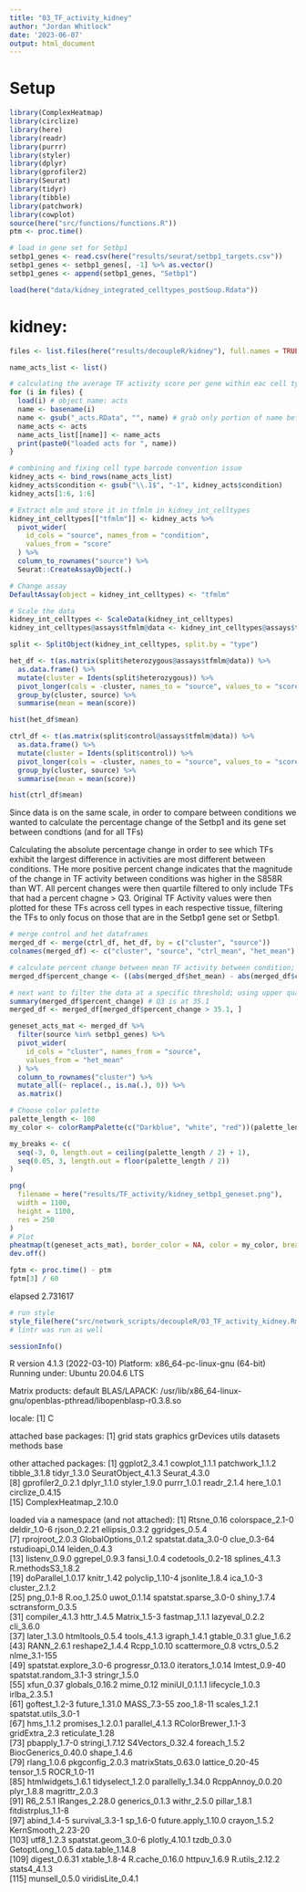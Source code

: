```yaml
---
title: "03_TF_activity_kidney"
author: "Jordan Whitlock"
date: '2023-06-07'
output: html_document
---
```

# Setup
```r
library(ComplexHeatmap)
library(circlize)
library(here)
library(readr)
library(purrr)
library(styler)
library(dplyr)
library(gprofiler2)
library(Seurat)
library(tidyr)
library(tibble)
library(patchwork)
library(cowplot)
source(here("src/functions/functions.R"))
ptm <- proc.time()
```

```r
# load in gene set for Setbp1
setbp1_genes <- read.csv(here("results/seurat/setbp1_targets.csv"))
setbp1_genes <- setbp1_genes[, -1] %>% as.vector()
setbp1_genes <- append(setbp1_genes, "Setbp1")
```

```r
load(here("data/kidney_integrated_celltypes_postSoup.Rdata"))
```

# kidney: 
```r
files <- list.files(here("results/decoupleR/kidney"), full.names = TRUE)

name_acts_list <- list()

# calculating the average TF activity score per gene within eac cell type across all cells
for (i in files) {
  load(i) # object name: acts
  name <- basename(i)
  name <- gsub("_acts.RData", "", name) # grab only portion of name before '_acts.RData'
  name_acts <- acts
  name_acts_list[[name]] <- name_acts
  print(paste0("loaded acts for ", name))
}

# combining and fixing cell type barcode convention issue
kidney_acts <- bind_rows(name_acts_list)
kidney_acts$condition <- gsub("\\.1$", "-1", kidney_acts$condition)
kidney_acts[1:6, 1:6]
```

```r
# Extract mlm and store it in tfmlm in kidney_int_celltypes
kidney_int_celltypes[["tfmlm"]] <- kidney_acts %>%
  pivot_wider(
    id_cols = "source", names_from = "condition",
    values_from = "score"
  ) %>%
  column_to_rownames("source") %>%
  Seurat::CreateAssayObject(.)
```

```r
# Change assay
DefaultAssay(object = kidney_int_celltypes) <- "tfmlm"

# Scale the data
kidney_int_celltypes <- ScaleData(kidney_int_celltypes)
kidney_int_celltypes@assays$tfmlm@data <- kidney_int_celltypes@assays$tfmlm@scale.data
```

```r
split <- SplitObject(kidney_int_celltypes, split.by = "type")
```

```r
het_df <- t(as.matrix(split$heterozygous@assays$tfmlm@data)) %>%
  as.data.frame() %>%
  mutate(cluster = Idents(split$heterozygous)) %>%
  pivot_longer(cols = -cluster, names_to = "source", values_to = "score") %>%
  group_by(cluster, source) %>%
  summarise(mean = mean(score))

hist(het_df$mean)

ctrl_df <- t(as.matrix(split$control@assays$tfmlm@data)) %>%
  as.data.frame() %>%
  mutate(cluster = Idents(split$control)) %>%
  pivot_longer(cols = -cluster, names_to = "source", values_to = "score") %>%
  group_by(cluster, source) %>%
  summarise(mean = mean(score))

hist(ctrl_df$mean)
```
Since data is on the same scale, in order to compare between conditions we wanted to calculate the percentage change of the Setbp1 and its gene set between condtions (and for all TFs)

Calculating the absolute percentage change in order to see which TFs exhibit the largest difference in activities are most different between conditions. THe more positive percent change indicates that the magnitude of the change in TF activity between conditions was higher in the S858R than WT. All percent changes were then quartile filtered to only include TFs that had a percent chagne > Q3. Original TF Activity values were then plotted for these TFs across cell types in each respective tissue, filtering the TFs to only focus on those that are in the Setbp1 gene set or Setbp1.
```r
# merge control and het dataframes
merged_df <- merge(ctrl_df, het_df, by = c("cluster", "source"))
colnames(merged_df) <- c("cluster", "source", "ctrl_mean", "het_mean")

# calculate percent change between mean TF activity between condition; large positive percent change indicates the magnitude of average TF acitvity for that TF was larger in the S858R
merged_df$percent_change <- ((abs(merged_df$het_mean) - abs(merged_df$ctrl_mean)) / abs(merged_df$ctrl_mean)) * 100

# next want to filter the data at a specific threshold; using upper quartile
summary(merged_df$percent_change) # Q3 is at 35.1
merged_df <- merged_df[merged_df$percent_change > 35.1, ]

geneset_acts_mat <- merged_df %>%
  filter(source %in% setbp1_genes) %>%
  pivot_wider(
    id_cols = "cluster", names_from = "source",
    values_from = "het_mean"
  ) %>%
  column_to_rownames("cluster") %>%
  mutate_all(~ replace(., is.na(.), 0)) %>%
  as.matrix()

# Choose color palette
palette_length <- 100
my_color <- colorRampPalette(c("Darkblue", "white", "red"))(palette_length)

my_breaks <- c(
  seq(-3, 0, length.out = ceiling(palette_length / 2) + 1),
  seq(0.05, 3, length.out = floor(palette_length / 2))
)

png(
  filename = here("results/TF_activity/kidney_setbp1_geneset.png"),
  width = 1100,
  height = 1100,
  res = 250
)
# Plot
pheatmap(t(geneset_acts_mat), border_color = NA, color = my_color, breaks = my_breaks)
dev.off()
```

```r
fptm <- proc.time() - ptm
fptm[3] / 60
```
 elapsed 
2.731617 

```r
# run style
style_file(here("src/network_scripts/decoupleR/03_TF_activity_kidney.Rmd")) # commented out after being run once
# lintr was run as well
```

```r
sessionInfo()
```
R version 4.1.3 (2022-03-10)
Platform: x86_64-pc-linux-gnu (64-bit)
Running under: Ubuntu 20.04.6 LTS

Matrix products: default
BLAS/LAPACK: /usr/lib/x86_64-linux-gnu/openblas-pthread/libopenblasp-r0.3.8.so

locale:
[1] C

attached base packages:
[1] grid      stats     graphics  grDevices utils     datasets  methods   base     

other attached packages:
 [1] ggplot2_3.4.1         cowplot_1.1.1         patchwork_1.1.2       tibble_3.1.8          tidyr_1.3.0           SeuratObject_4.1.3    Seurat_4.3.0         
 [8] gprofiler2_0.2.1      dplyr_1.1.0           styler_1.9.0          purrr_1.0.1           readr_2.1.4           here_1.0.1            circlize_0.4.15      
[15] ComplexHeatmap_2.10.0

loaded via a namespace (and not attached):
  [1] Rtsne_0.16             colorspace_2.1-0       deldir_1.0-6           rjson_0.2.21           ellipsis_0.3.2         ggridges_0.5.4        
  [7] rprojroot_2.0.3        GlobalOptions_0.1.2    spatstat.data_3.0-0    clue_0.3-64            rstudioapi_0.14        leiden_0.4.3          
 [13] listenv_0.9.0          ggrepel_0.9.3          fansi_1.0.4            codetools_0.2-18       splines_4.1.3          R.methodsS3_1.8.2     
 [19] doParallel_1.0.17      knitr_1.42             polyclip_1.10-4        jsonlite_1.8.4         ica_1.0-3              cluster_2.1.2         
 [25] png_0.1-8              R.oo_1.25.0            uwot_0.1.14            spatstat.sparse_3.0-0  shiny_1.7.4            sctransform_0.3.5     
 [31] compiler_4.1.3         httr_1.4.5             Matrix_1.5-3           fastmap_1.1.1          lazyeval_0.2.2         cli_3.6.0             
 [37] later_1.3.0            htmltools_0.5.4        tools_4.1.3            igraph_1.4.1           gtable_0.3.1           glue_1.6.2            
 [43] RANN_2.6.1             reshape2_1.4.4         Rcpp_1.0.10            scattermore_0.8        vctrs_0.5.2            nlme_3.1-155          
 [49] spatstat.explore_3.0-6 progressr_0.13.0       iterators_1.0.14       lmtest_0.9-40          spatstat.random_3.1-3  stringr_1.5.0         
 [55] xfun_0.37              globals_0.16.2         mime_0.12              miniUI_0.1.1.1         lifecycle_1.0.3        irlba_2.3.5.1         
 [61] goftest_1.2-3          future_1.31.0          MASS_7.3-55            zoo_1.8-11             scales_1.2.1           spatstat.utils_3.0-1  
 [67] hms_1.1.2              promises_1.2.0.1       parallel_4.1.3         RColorBrewer_1.1-3     gridExtra_2.3          reticulate_1.28       
 [73] pbapply_1.7-0          stringi_1.7.12         S4Vectors_0.32.4       foreach_1.5.2          BiocGenerics_0.40.0    shape_1.4.6           
 [79] rlang_1.0.6            pkgconfig_2.0.3        matrixStats_0.63.0     lattice_0.20-45        tensor_1.5             ROCR_1.0-11           
 [85] htmlwidgets_1.6.1      tidyselect_1.2.0       parallelly_1.34.0      RcppAnnoy_0.0.20       plyr_1.8.8             magrittr_2.0.3        
 [91] R6_2.5.1               IRanges_2.28.0         generics_0.1.3         withr_2.5.0            pillar_1.8.1           fitdistrplus_1.1-8    
 [97] abind_1.4-5            survival_3.3-1         sp_1.6-0               future.apply_1.10.0    crayon_1.5.2           KernSmooth_2.23-20    
[103] utf8_1.2.3             spatstat.geom_3.0-6    plotly_4.10.1          tzdb_0.3.0             GetoptLong_1.0.5       data.table_1.14.8     
[109] digest_0.6.31          xtable_1.8-4           R.cache_0.16.0         httpuv_1.6.9           R.utils_2.12.2         stats4_4.1.3          
[115] munsell_0.5.0          viridisLite_0.4.1     
